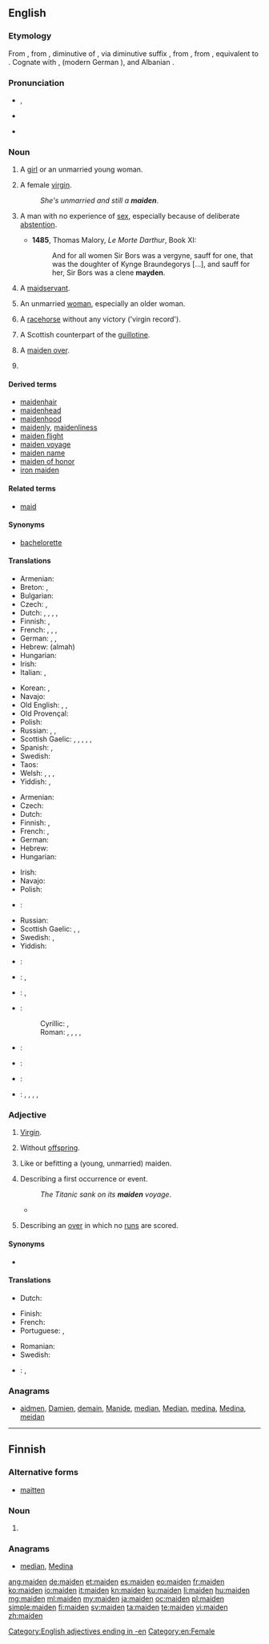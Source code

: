 {{also|Maiden}}
==English==

===Etymology===
From {{etyl|enm|en}}, from {{etyl|ang|en}} {{term|mægden|mæġden|maiden, virgin, girl, maid, servant|lang=ang}}, diminutive of {{term|mægþ|mæġþ|lang=ang}}, {{term|mægeþ|mæġeþ|maiden, virgin, girl, woman, wife|lang=ang}} via diminutive suffix {{term|-en|lang=ang}}, from {{etyl|gem-pro|en}} {{recons|magaþs||maid, virgin|lang=gem-pro}}, from {{etyl|ine-pro|en}} {{recons|maghu-||fellow, bachelor|lang=ine-pro}}, equivalent to {{suffix|maid|en|lang=en}}. Cognate with {{etyl|nl|-}} {{term|maagd||virgin|lang=nl}}, {{etyl|goh|-}} {{term|magad||maiden|lang=goh}} (modern German {{term|Magd||virgin|lang=de}}), {{etyl|sga|-}} {{term|mug||slave|lang=sga}} and Albanian {{term|mag||a hare's young, hinnulus|lang=sq}}.

===Pronunciation===
* {{IPA|/ˈmeɪdən/}}, {{X-SAMPA|/"meId@n/}}
* {{audio|en-us-maiden.ogg|Audio (US)}}

* {{rhymes|eɪdən}}

===Noun===
{{en-noun}}

# {{context|now|_|chiefly|_|literary|lang=en}} A [[girl]] or an unmarried young woman.
# A female [[virgin]].
#: ''She's unmarried and still a '''maiden'''''.
# {{context|now|_|dialectal|lang=en}} A man with no experience of [[sex]], especially because of deliberate [[abstention]].
#* '''1485''', Thomas Malory, ''Le Morte Darthur'', Book XI:
#*: And for all women Sir Bors was a vergyne, sauff for one, that was the doughter of Kynge Braundegorys [...], and sauff for her, Sir Bors was a clene '''mayden'''.
# A [[maidservant]].
# {{context|now|_|rare|lang=en}} An unmarried [[woman]], especially an older woman.
# A [[racehorse]] without any victory ('virgin record').
# {{context|historical|lang=en}} A Scottish counterpart of the [[guillotine]].
# {{context|cricket|lang=en}} A [[maiden over]].
# {{context|Wicca|lang=en}} {{alternative form of|Maiden}}

====Derived terms====
* [[maidenhair]]
* [[maidenhead]]
* [[maidenhood]]
* [[maidenly]], [[maidenliness]]
* [[maiden flight]]
* [[maiden voyage]]
* [[maiden name]]
* [[maiden of honor]]
* [[iron maiden]]

====Related terms====
* [[maid]]

====Synonyms====
* {{sense|unmarried (young) female}} [[bachelorette]]

====Translations====
{{trans-top|unmarried young female}}
* Armenian: {{t+|hy|օրիորդ|tr=òriord}}
* Breton: {{t+|br|merc'h|f}}, {{t+|br|plac'h|f}}
* Bulgarian: {{t+|bg|госпожица|f|tr=gos'pozhitsa}}
* Czech: {{t+|cs|panna|f}}, {{t+|cs|slečna|f}}
* Dutch: {{t+|nl|juffrouw|f}}, {{qualifier|poetic}} {{t+|nl|maagd|m|f}}, {{t+|nl|meisje|m}}, {{t+|nl|jongedame}}, {{t-|nl|vrijster}}
* Finnish: {{t+|fi|neiti}}, {{t+|fi|neito}}
* French: {{t+|fr|jeune fille|f}}, {{t-|fr|jeune femme|f}}, {{t+|fr|demoiselle|f}}, {{t+|fr|pucelle|f}} {{qualifier|informal or dated}}
* German: {{t+|de|Jungfrau|f}} {{gloss|virgin}}, {{t+|de|Mädchen|n}}, {{t+|de|Maid|f}} {{qualifier|dated or poetic}}
* Hebrew: {{t-|he|עלמה|f}} (almah)
* Hungarian: {{t+|hu|leány}}
* Irish: {{t-|ga|maighdean|f}} {{t-|ga|ainnir|f}}
* Italian: {{t+|it|pulzella|f}}, {{t+|it|ragazza|f}}
{{trans-mid}}
* Korean: {{t+|ko|처녀|sc=Kore}}, {{t+|ko|아가씨|sc=Kore}}
* Navajo: {{tø|nv|chʼikę́ę́h}}
* Old English: {{t-|ang|mægþ|f|alt=mǣġþ}}, {{t-|ang|mægden|n|alt=mǣġden}}, {{t-|ang|mægdenċild|n|alt=mǣġdenċild}}
* Old Provençal: {{tø|pro|donzella}}
* Polish: {{t+|pl|panna|f}}
* Russian: {{t+|ru|девушка|f|tr=dévuška|sc=Cyrl}}, {{t+|ru|девица|f|tr=devíca|sc=Cyrl}}, {{t+|ru|дева|f|tr=déva|sc=Cyrl}}
* Scottish Gaelic: {{t+|gd|maighdeann|f}}, {{t-|gd|ainnir|f}}, {{qualifier|poetic}} {{t+|gd|rìbhinn|f}}, {{t+|gd|nighean|f}}, {{t-|gd|òigh|f}}, {{t+|gd|gruagach|f}}
* Spanish: {{t+|es|doncella|f}} {{qualifier|dated}}, {{t+|es|señorita|f}}
* Swedish: {{t+|sv|jungfru|c}}
* Taos: {{tø|twf|kwə́lena}}
* Welsh: {{t+|cy|merch|f}}, {{t-|cy|rhiain|f}}, {{t+|cy|morwyn|f}}, {{t+|cy|geneth|f}}
* Yiddish: {{t-|yi|מויד|f|tr=moyd|sc=Hebr}}, {{t-|yi|מײדל|n|tr=meydl|sc=Hebr}}
{{trans-bottom}}

{{trans-top|female virgin}}
* Armenian: {{t-|hy|կույս|tr=kuys}}
* Czech: {{t+|cs|panna|f}}
* Dutch: {{t+|nl|maagd|m|f}}
* Finnish: {{t+|fi|neitsyt}}, {{qualifier|archaic, poetic}} {{t+|fi|impi}}
* French: {{t+|fr|vierge|f}}, {{t+|fr|pucelle|f}} {{qualifier|informal}}
* German: {{t+|de|Jungfrau|f}}
* Hebrew: {{t+|he|בתולה|f|tr=betulah|sc=Hebr}}
* Hungarian: {{t+|hu|szűz}}
{{trans-mid}}
* Irish: {{t-|ga|maighdean|f}}
* Navajo: {{tø|nv|chʼikę́ę́h}}
* Polish: {{t+|pl|dziewica|f}}
* {{ttbc|pt}}: {{t+|pt|donzela|f}}
* Russian: {{t+|ru|девственница|f|tr=dévstvennica|sc=Cyrl}}
* Scottish Gaelic: {{t+|gd|maighdeann|f}}, {{t-|gd|òigh|f}}, {{t-|gd|ainnir|f}}
* Swedish: {{t+|sv|jungfru|c}}, {{t+|sv|oskuld|c}}
* Yiddish: {{t-|yi|בתולה|f|tr=bsule|sc=Hebr}}
{{trans-bottom}}

{{trans-top|{{qualifier|cricket}} a maiden over}}
{{trans-mid}}
{{trans-bottom}}

{{checktrans-top}}
* {{ttbc|ia}}: {{t-|ia|senioretta}}
* {{ttbc|it}}: {{t+|it|signorina|f}}, {{t+|it|vergine|f}}
* {{ttbc|pt}}: {{t+|pt|senhorita|f}}, {{t+|pt|donzela|f}}
{{trans-mid}}
* {{ttbc|sh}}:
*: Cyrillic: {{t-|sh|дева|f|sc=Cyrl}}, {{t-|sh|дјева|f|sc=Cyrl}}
*: Roman: {{t-|sh|deva|f}}, {{t-|sh|djeva|f}}, {{t-|sh|mladica|f}}, {{t-|sh|moma|f}}, {{t-|sh|mladojka|f}}
* {{ttbc|ro}}: {{t-|ro|domnișoară|f}}
* {{ttbc|sk}}: {{t-|sk|deva|f}}
* {{ttbc|es}}: {{t+|es|doncella|f}}
* {{ttbc|cy}}: {{t-|cy|llancesig|f}}, {{t+|cy|morwyn|f}}, {{t+|cy|merch|f}}, {{t-|cy|morwynig|f}}, {{t-|cy|rhiain|f}}
{{trans-bottom}}

===Adjective===
{{en-adj|-}}

# [[virgin|Virgin]].
# {{context|of a female, human or animal|lang=en}} Without [[offspring]].
# Like or befitting a (young, unmarried) maiden.
# {{context|figuratively|lang=en}} Describing a first occurrence or event.
#: ''The Titanic sank on its '''maiden''' voyage''.
#* {{quote-news
|year=2012
|date=May 13
|author=Andrew Benson
|title=Williams's Pastor Maldonado takes landmark Spanish Grand Prix win
|work=BBC Sport
|url=http://www.bbc.co.uk/sport/0/formula1/18051941
|page=
|passage=Venezuelan Pastor Maldonado took his '''maiden''' victory and Williams's first since 2004 in a strategic battle with Ferrari's Fernando Alonso.}}
# {{context|cricket|lang=en}} Describing an [[over]] in which no [[run]]s are scored.

====Synonyms====
* {{l|en|maidenly}}

====Translations====
{{trans-see|virgin}}

{{trans-top|without offspring}}
* Dutch: {{t-|nl|kinderloos}}
{{trans-mid}}
{{trans-bottom}}

{{trans-top|like or befitting a (young, unmarried) maiden}}
{{trans-mid}}
{{trans-bottom}}

{{trans-top|describing a first occurrence or event}}
* Finish: {{t+|fi|neitsyt|alt=neitsyt-}}
* French: {{t+|fr|inaugural}}
* Portuguese: {{t+|pt|primeiro}}, {{t+|pt|inaugural}}
{{trans-mid}}
* Romanian: {{t+|ro|inaugural|m}}
* Swedish: {{t+|sv|jungfru|alt=jungfru-}}
{{trans-bottom}}

{{trans-top|(''cricket'') describing an over in which no runs are scored}}
{{trans-mid}}
{{trans-bottom}}

{{checktrans-top}}
* {{ttbc|ia}}: {{t-|ia|prime}}, {{t-|ia|inaugural}}
{{trans-bottom}}

===Anagrams===
* [[aidmen#English|aidmen]], [[Damien#English|Damien]], [[demain#English|demain]], [[Manide#English|Manide]], [[median#English|median]], [[Median#English|Median]], [[medina#English|medina]], [[Medina#English|Medina]], [[meidan#English|meidan]]

[[Category:English adjectives ending in -en]]
[[Category:en:Female]]

----

==Finnish==

===Alternative forms===
* [[maitten]]

===Noun===
{{head|fi}}

# {{fi-form of|maa|type=noun|case=genitive|pl=plural}}

===Anagrams===
* [[median#Finnish|median]], [[Medina]]

[[ang:maiden]]
[[de:maiden]]
[[et:maiden]]
[[es:maiden]]
[[eo:maiden]]
[[fr:maiden]]
[[ko:maiden]]
[[io:maiden]]
[[it:maiden]]
[[kn:maiden]]
[[ku:maiden]]
[[li:maiden]]
[[hu:maiden]]
[[mg:maiden]]
[[ml:maiden]]
[[my:maiden]]
[[ja:maiden]]
[[oc:maiden]]
[[pl:maiden]]
[[simple:maiden]]
[[fi:maiden]]
[[sv:maiden]]
[[ta:maiden]]
[[te:maiden]]
[[vi:maiden]]
[[zh:maiden]]